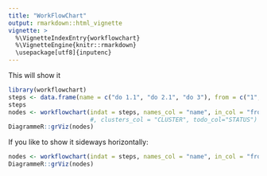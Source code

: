 ```yaml
---
title: "WorkFlowChart"
output: rmarkdown::html_vignette
vignette: >
  %\VignetteIndexEntry{workflowchart}
  %\VignetteEngine{knitr::rmarkdown}
  \usepackage[utf8]{inputenc}
---
```



This will show it

```r
library(workflowchart)
steps <- data.frame(name = c("do 1.1", "do 2.1", "do 3"), from = c("1", "2", "1.1, 2.1"), to = c("1.1", "2.1", "3"))
steps
nodes <- workflowchart(indat = steps, names_col = "name", in_col = "from", out_col = "to")
                       #, clusters_col = "CLUSTER", todo_col="STATUS")
DiagrammeR::grViz(nodes)
```

If you like to show it sideways horizontally:

```r
nodes <- workflowchart(indat = steps, names_col = "name", in_col = "from", out_col = "to", sideways = T)
DiagrammeR::grViz(nodes)
```
